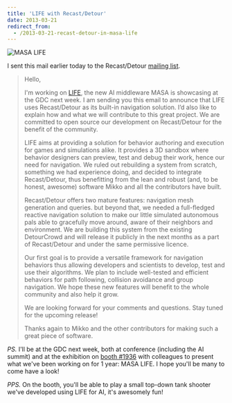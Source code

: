 ```yaml
---
title: 'LIFE with Recast/Detour'
date: 2013-03-21
redirect_from:
  - /2013-03-21-recast-detour-in-masa-life
---
```


![MASA LIFE](./masa-life-logo.png)

I sent this mail earlier today to the Recast/Detour
[mailing list](mailto:recastnavigation@googlegroups.com).

> Hello,
>
> I'm working on [LIFE](http://www.masalife.net), the new AI middleware MASA is
> showcasing at the GDC next week. I am sending you this email to announce that
> LIFE uses Recast/Detour as its built-in navigation solution. I’d also like to
> explain how and what we will contribute to this great project. We are
> committed to open source our development on Recast/Detour for the benefit of
> the community.
>
> LIFE aims at providing a solution for behavior authoring and execution for
> games and simulations alike. It provides a 3D sandbox where behavior designers
> can preview, test and debug their work, hence our need for navigation. We
> ruled out rebuilding a system from scratch, something we had experience doing,
> and decided to integrate Recast/Detour, thus benefitting from the lean and
> robust (and, to be honest, awesome) software Mikko and all the contributors
> have built.
>
> Recast/Detour offers two mature features: navigation mesh generation and
> queries. but beyond that, we needed a full-fledged reactive navigation
> solution to make our little simulated autonomous pals able to gracefully move
> around, aware of their neighbors and environment. We are building this system
> from the existing DetourCrowd and will release it publicly in the next months
> as a part of Recast/Detour and under the same permissive licence.
>
> Our first goal is to provide a versatile framework for navigation behaviors
> thus allowing developers and scientists to develop, test and use their
> algorithms. We plan to include well-tested and efficient behaviors for path
> following, collision avoidance and group navigation. We hope these new
> features will benefit to the whole community and also help it grow.
>
> We are looking forward for your comments and questions. Stay tuned for the
> upcoming release!
>
> Thanks again to Mikko and the other contributors for making such a great piece
> of software.

_PS._ I'll be at the GDC next week, both at conference (including the AI summit)
and at the exhibition on
[booth #1936](http://www.masagroup.net/news-resources/events/events/gdc-games-developer-conference/)
with colleagues to present what we've been working on for 1 year: MASA LIFE. I
hope you'll be many to come have a look!

_PPS._ On the booth, you'll be able to play a small top-down tank shooter we've
developed using LIFE for AI, it's awesomely fun!
